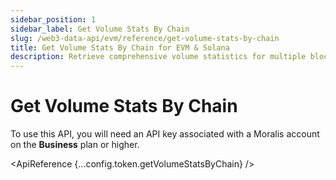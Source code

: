 ```yaml
---
sidebar_position: 1
sidebar_label: Get Volume Stats By Chain
slug: /web3-data-api/evm/reference/get-volume-stats-by-chain
title: Get Volume Stats By Chain for EVM & Solana
description: Retrieve comprehensive volume statistics for multiple blockchain networks, including total volume, active wallets, and transaction counts.
---
```



# Get Volume Stats By Chain <MainnetBadge /> <PremiumEndpointBadge />


<Admonition type="info" icon="💡" title="Premium Endpoint">
  <p>
    To use this API, you will need an API key associated with a Moralis account
    on the <strong>Business</strong> plan or higher.
  </p>
</Admonition>

<ApiReference {...config.token.getVolumeStatsByChain} />
